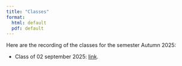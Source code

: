 ```yaml
---
title: "Classes"
format: 
  html: default 
  pdf: default
---
```


Here are the recording of the classes for the semester Autumn 2025:

* Class of 02 september 2025: [link](https://youtu.be/ZvyYi_sBNx0?si=MKSFb7Kfqp-9sFoH).


